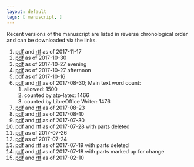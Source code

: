 ```yaml
---
layout: default
tags: [ manuscript, ]
---
```


Recent versions of the manuscript are listed in reverse chronological order and can be downloaded via the links.

1. [pdf]({{ site.baseurl }}/assets/projects/monoallelic-brain/2017-11-17-monoall-ms.pdf) and [rtf]({{ site.baseurl }}/assets/projects/monoallelic-brain/2017-11-17-monoall-ms.rtf) as of 2017-11-17
1. [pdf]({{ site.baseurl }}/assets/projects/monoallelic-brain/2017-10-30-monoall-ms.pdf) as of 2017-10-30
1. [pdf]({{ site.baseurl }}/assets/projects/monoallelic-brain/2017-10-27-b-monoall-ms.pdf) as of 2017-10-27 evening
1. [pdf]({{ site.baseurl }}/assets/projects/monoallelic-brain/2017-10-27-monoall-ms.pdf) as of 2017-10-27 afternoon
1. [pdf]({{ site.baseurl }}/assets/projects/monoallelic-brain/2017-10-16-monoall-ms.pdf) as of 2017-10-16
1. [pdf]({{ site.baseurl }}/assets/projects/monoallelic-brain/2017-08-30-monoall-ms.pdf) and [rtf]({{ site.baseurl }}/assets/projects/monoallelic-brain/2017-08-30-monoall-ms.rtf) as of 2017-08-30; Main text word count:
   1. allowed: 1500
   1. counted by atp-latex: 1466
   1. counted by LibreOffice Writer: 1476
1. [pdf]({{ site.baseurl }}/assets/projects/monoallelic-brain/2017-08-23-monoall-ms.pdf) and [rtf]({{ site.baseurl }}/assets/projects/monoallelic-brain/2017-08-23-monoall-ms.rtf) as of 2017-08-23
1. [pdf]({{ site.baseurl }}/assets/projects/monoallelic-brain/2017-08-10-monoall-ms.pdf) and [rtf]({{ site.baseurl }}/assets/projects/monoallelic-brain/2017-08-10-monoall-ms.rtf) as of 2017-08-10
1. [pdf]({{ site.baseurl }}/assets/projects/monoallelic-brain/2017-07-30-monoall-ms.pdf) and [rtf]({{ site.baseurl }}/assets/projects/monoallelic-brain/2017-07-30-monoall-ms.rtf) as of 2017-07-30
1. [pdf]({{ site.baseurl }}/assets/projects/monoallelic-brain/2017-07-28-monoall-ms.pdf) and [rtf]({{ site.baseurl }}/assets/projects/monoallelic-brain/2017-07-28-monoall-ms.rtf) as of 2017-07-28 with parts deleted
1. [pdf]({{ site.baseurl }}/assets/projects/monoallelic-brain/2017-07-26-monoall-ms.pdf) as of 2017-07-26
1. [pdf]({{ site.baseurl }}/assets/projects/monoallelic-brain/2017-07-24-monoall-ms.pdf) as of 2017-07-24
1. [pdf]({{ site.baseurl }}/assets/projects/monoallelic-brain/2017-07-19-monoall-ms.pdf) and [rtf]({{ site.baseurl }}/assets/projects/monoallelic-brain/2017-07-19-monoall-ms.rtf) as of 2017-07-19 with parts deleted
1. [pdf]({{ site.baseurl }}/assets/projects/monoallelic-brain/2017-07-18-monoall-ms.pdf) and [rtf]({{ site.baseurl }}/assets/projects/monoallelic-brain/2017-07-18-monoall-ms.rtf) as of 2017-07-18 with parts marked up for change
1. [pdf]({{ site.baseurl }}/assets/projects/monoallelic-brain/2017-02-10-monoall-ms.pdf) and
[rtf]({{ site.baseurl }}/assets/projects/monoallelic-brain/2017-02-10-monoall-ms.rtf) as of 2017-02-10
